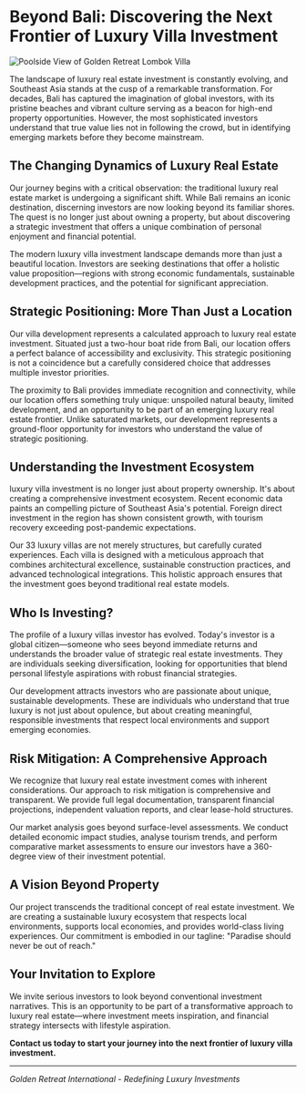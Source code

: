 
# Beyond Bali: Discovering the Next Frontier of Luxury Villa Investment

<Image
  src="https://utfs.io/f/dJLJpH9Hrkw3pXyUf0A8fDXoAL2Jay9kEY7gbmpj3CvcG0Pu"
  alt="Poolside View of Golden Retreat Lombok Villa"
  width={2000}
  height={2000}
  loading="eager"
  className="w-full h-full md:h-[50vh] lg:h-full aspect-video object-cover rounded-xl lg:object-contain"
/>

The landscape of luxury real estate investment is constantly evolving, and Southeast Asia stands at the cusp of a remarkable transformation. For decades, Bali has captured the imagination of global investors, with its pristine beaches and vibrant culture serving as a beacon for high-end property opportunities. However, the most sophisticated investors understand that true value lies not in following the crowd, but in identifying emerging markets before they become mainstream.

## The Changing Dynamics of Luxury Real Estate

Our journey begins with a critical observation: the traditional luxury real estate market is undergoing a significant shift. While Bali remains an iconic destination, discerning investors are now looking beyond its familiar shores. The quest is no longer just about owning a property, but about discovering a strategic investment that offers a unique combination of personal enjoyment and financial potential.

The modern luxury villa investment landscape demands more than just a beautiful location. Investors are seeking destinations that offer a holistic value proposition—regions with strong economic fundamentals, sustainable development practices, and the potential for significant appreciation.

## Strategic Positioning: More Than Just a Location

Our villa development represents a calculated approach to luxury real estate investment. Situated just a two-hour boat ride from Bali, our location offers a perfect balance of accessibility and exclusivity. This strategic positioning is not a coincidence but a carefully considered choice that addresses multiple investor priorities.

The proximity to Bali provides immediate recognition and connectivity, while our location offers something truly unique: unspoiled natural beauty, limited development, and an opportunity to be part of an emerging luxury real estate frontier. Unlike saturated markets, our development represents a ground-floor opportunity for investors who understand the value of strategic positioning.

## Understanding the Investment Ecosystem

luxury villa investment is no longer just about property ownership. It's about creating a comprehensive investment ecosystem. Recent economic data paints an compelling picture of Southeast Asia's potential. Foreign direct investment in the region has shown consistent growth, with tourism recovery exceeding post-pandemic expectations.

Our 33 luxury villas are not merely structures, but carefully curated experiences. Each villa is designed with a meticulous approach that combines architectural excellence, sustainable construction practices, and advanced technological integrations. This holistic approach ensures that the investment goes beyond traditional real estate models.

## Who Is Investing?

The profile of a luxury villas investor has evolved. Today's investor is a global citizen—someone who sees beyond immediate returns and understands the broader value of strategic real estate investments. They are individuals seeking diversification, looking for opportunities that blend personal lifestyle aspirations with robust financial strategies.

Our development attracts investors who are passionate about unique, sustainable developments. These are individuals who understand that true luxury is not just about opulence, but about creating meaningful, responsible investments that respect local environments and support emerging economies.

## Risk Mitigation: A Comprehensive Approach

We recognize that luxury real estate investment comes with inherent considerations. Our approach to risk mitigation is comprehensive and transparent. We provide full legal documentation, transparent financial projections, independent valuation reports, and clear lease-hold structures.

Our market analysis goes beyond surface-level assessments. We conduct detailed economic impact studies, analyse tourism trends, and perform comparative market assessments to ensure our investors have a 360-degree view of their investment potential.

## A Vision Beyond Property

Our project transcends the traditional concept of real estate investment. We are creating a sustainable luxury ecosystem that respects local environments, supports local economies, and provides world-class living experiences. Our commitment is embodied in our tagline: "Paradise should never be out of reach."

## Your Invitation to Explore

We invite serious investors to look beyond conventional investment narratives. This is an opportunity to be part of a transformative approach to luxury real estate—where investment meets inspiration, and financial strategy intersects with lifestyle aspiration.

**Contact us today to start your journey into the next frontier of luxury villa investment.**

---

_Golden Retreat International - Redefining Luxury Investments_
